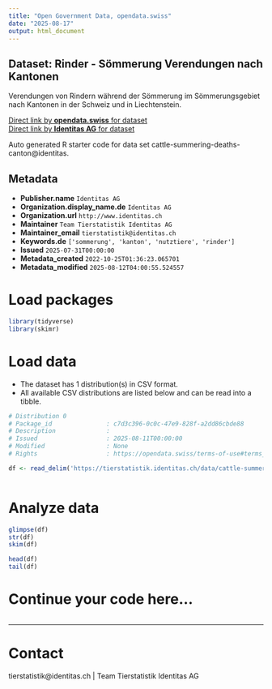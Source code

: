 ```yaml
---
title: "Open Government Data, opendata.swiss"
date: "2025-08-17"
output: html_document
---
```


## Dataset: Rinder - Sömmerung Verendungen nach Kantonen

Verendungen von Rindern während der Sömmerung im Sömmerungsgebiet nach Kantonen in der Schweiz und in Liechtenstein.

[Direct link by **opendata.swiss** for dataset](https://opendata.swiss/de/dataset/rinder-sommerung-abgange-nach-kantonen)<br>
[Direct link by **Identitas AG** for dataset](https://tierstatistik.identitas.ch/)

Auto generated R starter code for data set cattle-summering-deaths-canton@identitas.

## Metadata

- **Publisher.name** `Identitas AG`
- **Organization.display_name.de** `Identitas AG`
- **Organization.url** `http://www.identitas.ch`
- **Maintainer** `Team Tierstatistik Identitas AG`
- **Maintainer_email** `tierstatistik@identitas.ch`
- **Keywords.de** `['sommerung', 'kanton', 'nutztiere', 'rinder']`
- **Issued** `2025-07-31T00:00:00`
- **Metadata_created** `2022-10-25T01:36:23.065701`
- **Metadata_modified** `2025-08-12T04:00:55.524557`


# Load packages

```r

library(tidyverse)
library(skimr)

```

# Load data

-   The dataset has 1 distribution(s) in CSV format.
-   All available CSV distributions are listed below and can be read into a tibble.

```r

# Distribution 0
# Package_id               : c7d3c396-0c0c-47e9-828f-a2dd86cbde88
# Description              : 
# Issued                   : 2025-08-11T00:00:00
# Modified                 : None
# Rights                   : https://opendata.swiss/terms-of-use#terms_by

df <- read_delim('https://tierstatistik.identitas.ch/data/cattle-summering-deaths-canton.csv')



```

# Analyze data

```r

glimpse(df)
str(df)
skim(df)

head(df)
tail(df)

```

# Continue your code here...

```r

```

------------------------------------------------------------------------

# Contact

tierstatistik@identitas.ch | Team Tierstatistik Identitas AG

